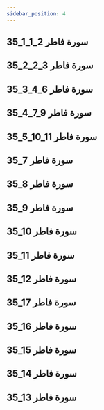 ```yaml
---
sidebar_position: 4
---
```


## 35_1_1_2 سورة فاطر
<YouTube youTubeId='G5mAkIg2zE0' />

## 35_2_2_3 سورة فاطر
<YouTube youTubeId='LvgFjW99X3U' />

## 35_3_4_6 سورة فاطر
<YouTube youTubeId='M_QUui5GYKg' />

## 35_4_7_9 سورة فاطر
<YouTube youTubeId='yK4VIIwGXmQ' />

## 35_5_10_11 سورة فاطر
<YouTube youTubeId='NEDNFEE5zdI' />

## 35_7 سورة فاطر
<YouTube youTubeId='dZURGXo5L44' />

## 35_8 سورة فاطر
<YouTube youTubeId='XNDubMHAFWY' />

## 35_9 سورة فاطر
<YouTube youTubeId='nbNKZ2yWs-o' />

## 35_10 سورة فاطر
<YouTube youTubeId='Yr_Y9znmjPU' />

## 35_11 سورة فاطر
<YouTube youTubeId='upRUIjJAbpI' />

## 35_12 سورة فاطر
<YouTube youTubeId='JO8BXvWx3iE' />

## 35_17 سورة فاطر
<YouTube youTubeId='gG_hSO7MctA' />

## 35_16 سورة فاطر
<YouTube youTubeId='UDiOyY-D8Ps' />

## 35_15 سورة فاطر
<YouTube youTubeId='cBKgp_0HpYc' />

## 35_14 سورة فاطر
<YouTube youTubeId='sAKzLh_lJqY' />

## 35_13 سورة فاطر
<YouTube youTubeId='nivCKJvcxgc' />
